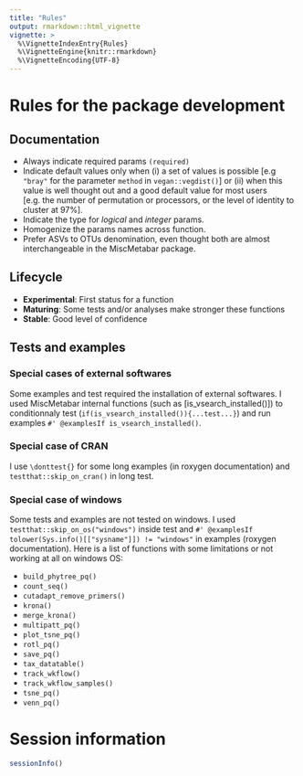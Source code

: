 ```yaml
---
title: "Rules"
output: rmarkdown::html_vignette
vignette: >
  %\VignetteIndexEntry{Rules}
  %\VignetteEngine{knitr::rmarkdown}
  %\VignetteEncoding{UTF-8}
---
```


# Rules for the package development

## Documentation

- Always indicate required params `(required)`
- Indicate default values only when (i) a set of values is possible [e.g `"bray"` for the parameter `method` in `vegan::vegdist()`] or (ii) when this value is well thought out and a good default value for most users [e.g. the number of permutation or processors, or the level of identity to cluster at 97%]. 
- Indicate the type for *logical* and *integer* params.
- Homogenize the params names across function.
- Prefer ASVs to OTUs denomination, even thought both are almost interchangeable in the MiscMetabar package. 

## Lifecycle 

- **Experimental**: First status for a function
- **Maturing**: Some tests and/or analyses make stronger these functions
- **Stable**: Good level of confidence

## Tests and examples

### Special cases of external softwares

Some examples and test required the installation of external softwares. I used MiscMetabar internal functions (such as [is_vsearch_installed()]) to conditionnaly test (`if(is_vsearch_installed()){...test...}`) and run examples `#' @examplesIf is_vsearch_installed()`.

### Special case of CRAN

I use `\donttest{}` for some long examples (in roxygen documentation) and `testthat::skip_on_cran()` in long test.

### Special case of windows

Some tests and examples are not tested on windows. I used `testthat::skip_on_os("windows")` inside test and `#' @examplesIf tolower(Sys.info()[["sysname"]]) != "windows"` in examples (roxygen documentation). Here is a list of functions with some limitations or not working at all on windows OS: 

- `build_phytree_pq()`
- `count_seq()`
- `cutadapt_remove_primers()`
- `krona()`
- `merge_krona()`
- `multipatt_pq()`
- `plot_tsne_pq()`
- `rotl_pq()`
- `save_pq()`
- `tax_datatable()`
- `track_wkflow()`
- `track_wkflow_samples()` 
- `tsne_pq()`
- `venn_pq()`

# Session information

```r
sessionInfo()
```
